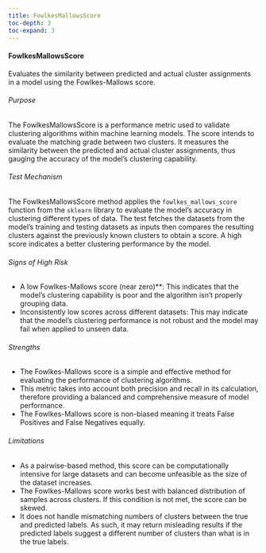 ```yaml
---
title: FowlkesMallowsScore
toc-depth: 3
toc-expand: 3
---
```







#### FowlkesMallowsScore

Evaluates the similarity between predicted and actual cluster assignments in a model using the Fowlkes-Mallows
score.

###### Purpose

The FowlkesMallowsScore is a performance metric used to validate clustering algorithms within machine learning
models. The score intends to evaluate the matching grade between two clusters. It measures the similarity between
the predicted and actual cluster assignments, thus gauging the accuracy of the model's clustering capability.

###### Test Mechanism

The FowlkesMallowsScore method applies the `fowlkes_mallows_score` function from the `sklearn` library to evaluate
the model's accuracy in clustering different types of data. The test fetches the datasets from the model's training
and testing datasets as inputs then compares the resulting clusters against the previously known clusters to obtain
a score. A high score indicates a better clustering performance by the model.

###### Signs of High Risk

- A low Fowlkes-Mallows score (near zero)**: This indicates that the model's clustering capability is poor and the
algorithm isn't properly grouping data.
- Inconsistently low scores across different datasets: This may indicate that the model's clustering performance is
not robust and the model may fail when applied to unseen data.

###### Strengths

- The Fowlkes-Mallows score is a simple and effective method for evaluating the performance of clustering
algorithms.
- This metric takes into account both precision and recall in its calculation, therefore providing a balanced and
comprehensive measure of model performance.
- The Fowlkes-Mallows score is non-biased meaning it treats False Positives and False Negatives equally.

###### Limitations

- As a pairwise-based method, this score can be computationally intensive for large datasets and can become
unfeasible as the size of the dataset increases.
- The Fowlkes-Mallows score works best with balanced distribution of samples across clusters. If this condition is
not met, the score can be skewed.
- It does not handle mismatching numbers of clusters between the true and predicted labels. As such, it may return
misleading results if the predicted labels suggest a different number of clusters than what is in the true labels.




 